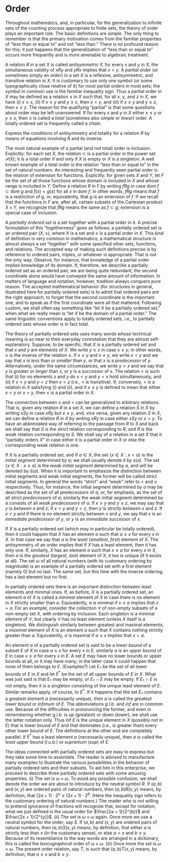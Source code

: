 # Order

Throughout mathematics, and, in particular, for the generalization to infinite sets of the counting process appropriate to finite sets, the theory of order plays an important role. The basic definitions are simple. The only thing to remember is that the primary motivation comes from the familiar properties of "less than or equal to" and not "less than." There is no profound reason for this; it just happens that the generalization of "less than or equal to" occurs more frequently and is more amenable to algebraic treatment. 

A relation $R$ in a set $X$ is called *antisymmetric*`\index{antisymmetric}`{=latex} if, for every $x$ and $y$ in $X$, the simultaneous validity of $xRy$ and $yRx$ implies that $x = y$. A *partial order*`\index{partial order}`{=latex} (or sometimes simply an *order*`\index{order}`{=latex}) in a set $X$ is a reflexive, antisymmetric, and transitive relation in $X$. It is customary to use only one symbol (or some typographically close relative of it) for most partial orders in most sets; the symbol in common use is the familiar inequality sign. Thus a partial order in $X$ may be defined as a relation $\le$ in $X$ such that, for all $x$, $y$, and $z$ in $X$, we have (i) $x \le x$, (ii) if $x \le y$ and $y \le x$, then $x = y$, and (iii) if $x \le y$ and $y \le z$, then $x \le z$. The reason for the qualifying "partial" is that some questions about order may be left unanswered. If for every $x$ and $y$ in $X$ either $x \le y$ or $y \le x$, then $\le$ is called a *total*`\index{total}`{=latex} (sometimes also *simple*`\index{simple}`{=latex} or *linear*`\index{linear}`{=latex}) order. A totally ordered set is frequently called a *chain*`\index{chain}`{=latex}. 

::: {#exr-14-1}

Express the conditions of antisymmetry and totality for a relation $R$ by means of equations involving $R$ and its inverse.

:::

The most natural example of a partial (and not total) order is inclusion. Explicitly: for each set $X$, the relation $\subset$ is a partial order in the power set $\mathcal{P}(X)$; it is a total order if and only if $X$ is empty or $X$ is a singleton. A well known example of a total order is the relation "less than or equal to" in the set of natural numbers. An interesting and frequently seen partial order is the relation of extension for functions. Explicitly: for given sets $X$ and $Y$, let $F$ be the set of all those functions whose domain is included in $X$ and whose range is included in $Y$. Define a relation $R$ in $F$ by writing $fRg$ in case $\text{dom }f \subset \text{dom }g$ and $f(x) = g(x)$ for all $x$ in $\text{dom }f$; in other words, $fRg$ means that $f$ is a restriction of $g$, or, equivalently, that $g$ is an extension of $f$. If we recall that the functions in $F$ are, after all, certain subsets of the Cartesian product $X \times Y$, we recognize that $fRg$ means the same as $f \subset g$; extension is a special case of inclusion.

A *partially ordered set*`\index{partially ordered set}`{=latex} is a set together with a partial order in it. A precise formulation of this "togetherness" goes as follows: a partially ordered set is an ordered pair $(X, \le )$, where $X$ is a set and $\le$ is a partial order in $X$. This kind of definition is very common in mathematics; a mathematical structure is almost always a set "together" with some specified other sets, functions, and relations. The accepted way of making such definitions precise is by reference to ordered pairs, triples, or whatever is appropriate. That is not the only way. Observe, for instance, that knowledge of a partial order implies knowledge of its domain. If, therefore, we describe a partially ordered set as an ordered pair, we are being quite redundant; the second coordinate alone would have conveyed the same amount of information. In matters of language and notation, however, tradition always conquers pure reason. The accepted mathematical behavior (for structures in general, illustrated here for partially ordered sets) is to admit that ordered pairs are the right approach, to forget that the second coordinate is the important one, and to speak as if the first coordinate were all that mattered. Following custom, we shall often say something like "let $X$ be a partially ordered set," when what we really mean is "let $X$ be the domain of a partial order." The same linguistic conventions apply to totally ordered sets, i.e., to partially ordered sets whose order is in fact total. 

The theory of partially ordered sets uses many words whose technical meaning is so near to their everyday connotation that they are almost self-explanatory. Suppose, to be specific, that $X$ is a partially ordered set and that $x$ and $y$ are elements of $X$. We write $y \ge x$ in case $x \le y$; in other words, $\ge$ is the inverse of the relation $\le$. If $x \le y$ and $x \neq y$, we write $x < y$ and we say that $x$ is *less*`\index{less}`{=latex} than or *smaller*`\index{smaller}`{=latex} than $y$, or that $x$ is a *predecessor*`\index{predecessor}`{=latex} of $y$. Alternatively, under the same circumstances, we write $y > x$ and we say that $y$ is *greater*`\index{greater}`{=latex} or *larger*`\index{larger}`{=latex} than $x$, or $y$ is a *successor*`\index{successor}`{=latex} of $x$. The relation $<$ is such that (i) for no elements $x$ and $y$ do $x < y$ and $y < x$ hold simultaneously, and (ii) if $x < y$ and $y < z$ then $x < z$ (i.e., $<$ is transitive). If, conversely, $<$ is a relation in $X$ satisfying (i) and (ii), and if $x \le y$ is defined to mean that either $x < y$ or $x = y$, then $\le$ is a partial order in $X$. 

The connection between $\le$ and $<$ can be generalized to arbitrary relations. That is, given any relation $R$ in a set $X$, we can define a relation $S$ in $X$ by writing $xSy$ in case $xRy$ but $x \neq y$, and, vice versa, given any relation $S$ in $X$, we can define a relation $R$ in $X$ by writing $xRy$ in case either $xSy$ or $x = y$. To have an abbreviated way of referring to the passage from $R$ to $S$ and back we shall say that $S$ is the *strict*`\index{strict}`{=latex} relation corresponding to $R$, and $R$ is the *weak*`\index{weak}`{=latex} relation corresponding to $S$. We shall say of a relation in a set $X$ that it "partially orders $X$" in case either it is a partial order in $X$ or else the corresponding weak relation is one.

If $X$ is a partially ordered set, and if $a \in X$, the set $\{ x \in X:x < a \}$ is the *initial segment*`\index{initial segment}`{=latex} determined by $a$; we shall usually denote it by $s(a)$. The set $\{ x \in X: x \le a \}$ is the *weak initial segment* determined by $a$, and will be denoted by $\bar{s}(a)$. When it is important to emphasize the distinction between initial segments and weak initial segments, the former will be called *strict* initial segments. In general the words "strict" and "weak" refer to $<$ and $\le$ respectively. Thus, for instance, the initial segment determined by $a$ may be described as the set of all predecessors of $a$, or, for emphasis, as the set of all *strict predecessors* of $a$; similarly the weak initial segment determined by $a$ consists of all *weak predecessors* of $a$. If $x \le y$ and $y \le z$, we may say that $y$ is *between*`\index{between}`{=latex} $x$ and $z$; if $x < y$ and $y < z$, then $y$ is *strictly between* $x$ and $z$. If $x < y$ and if there is no element strictly between $x$ and $y$, we say that $x$ is an *immediate predecessor* of $y$, or $y$ is an *immediate successor* of $x$. 

If $X$ is a partially ordered set (which may in particular be totally ordered), then it could happen that $X$ has an element $a$ such that $a \le x$ for every $x$ in $X$. In that case we say that $a$ is the *least*`\index{least}`{=latex} (*smallest, first*`\index{smallest}\index{first}`{=latex}) element of $X$. The antisymmetry of an order implies that if $X$ has a least element, then it has only one. If, similarly, $X$ has an element $a$ such that $x \le a$ for every $x$ in $X$, then $a$ is the *greatest*`\index{greatest}`{=latex} (*largest, last*`\index{largest}\index{last}`{=latex}) element of $X$; it too is unique (if it exists at all). The set $\omega$ of all natural numbers (with its customary ordering by magnitude) is an example of a partially ordered set with a first element (namely $0$) but no last. The same set, but this time with the inverse ordering, has a last element but no first. 

In partially ordered sets there is an important distinction between least elements and minimal ones. If, as before, $X$ is a partially ordered set, an element $a$ of $X$ is called a *minimal*`\index{minimal}`{=latex} element of $X$ in case there is no element in $X$ strictly smaller than $a$. Equivalently, $a$ is minimal if $x \le a$ implies that $x = a$. For an example, consider the collection $\mathcal{C}$ of non-empty subsets of a non-empty set $X$, with ordering by inclusion. Each singleton is a minimal element of $\mathcal{C}$, but clearly $\mathcal{C}$ has no least element (unless $X$ itself is a singleton). We distinguish similarly between greatest and maximal elements; a *maximal*`\index{maximal}`{=latex} element of $X$ is an element $a$ such that $X$ contains nothing strictly greater than $a$. Equivalently, $a$ is maximal if $a \le x$ implies that $x = a$.
 
An element $a$ of a partially ordered set is said to be a *lower bound*`\index{lower bound}`{=latex} of a subset $E$ of $X$ in case $a \le x$ for every $x$ in $E$; similarly $a$ is an *upper bound*`\index{upper bound}`{=latex} of $E$ in case $x \le a$ for every $x$ in $E$. A set $E$ may have no lower bounds or upper bounds at all, or it may have many; in the latter case it could happen that none of them belongs to $E$. (Examples?) Let $E_{*}$ be the set of all lower bounds of $E$ in $X$ and let $E^{*}$ be the set of all upper bounds of $E$ in $X$. What was just said is that $E_{*}$ may be empty, or $E_{*} \cap E$ may be empty. If $E_{*} \cap E$ is not empty, then it is a singleton consisting of the unique least element of $E$. Similar remarks apply, of course, to $E^{*}$. If it happens that the set $E_{*}$ contains a greatest element $a$ (necessarily unique), then $a$ is called the *greatest lower bound*`\index{greatest lower bound}`{=latex} or *infimum*`\index{infimum}`{=latex} of $E$. The abbreviations *g.l.b.* and *inf* are in common use. Because of the difficulties in pronouncing the former, and even in remembering whether g.l.b. is up (greatest) or down (lower), we shall use the latter notation only. Thus inf $E$ is the unique element in $X$ (possibly not in $E$) that is lower bound of $E$ and that dominates (i.e., is greater than) every other lower bound of $E$. The definitions at the other end are completely parallel. If $E^{*}$ has a least element $a$ (necessarily unique), then $a$ is called the *least upper bound*`\index{least upper bound}`{=latex} (*l.u.b.*) or *supremum*`\index{supremum}`{=latex} (*sup*) of $E$. 

The ideas connected with partially ordered sets are easy to express but they take some time to assimilate. The reader is advised to manufacture many examples to illustrate the various possibilities in the behavior of partially ordered sets and their subsets. To aid him in this enterprise, we proceed to describe three partially ordered sets with some amusing properties. (i) The set is $\omega \times \omega$. To avoid any possible confusion, we shall denote the order we are about to introduce by the neutral symbol $R$. If $(a,b)$ and $(x,y)$ are ordered pairs of natural numbers, then $(a,b)R(x,y)$ means, by definition, that $(2a + 1) \cdot 2^{y} \le (2x + 1) \cdot 2^{b}$. (Here the inequality sign refers to the customary ordering of natural numbers.) The reader who is not willing to pretend ignorance of fractions will recognize that, except for notation, what we just defined is the usual order for $\frac{2a + 1}{2^{b}}$ and $\frac{2x + 1}{2^{y}}$. (ii) The set is $\omega \times \omega$ again. Once more we use a neutral symbol for the order; say $S$. If $(a,b)$ and $(x,y)$ are ordered pairs of natural numbers, then $(a,b)S(x,y)$ means, by definition, that either $a$ is strictly less than $x$ (in the customary sense), or else $a = x$ and $b \le y$. Because of its resemblance to the way words are arranged in a dictionary, this is called the *lexicographical* order`\index{lexicographical order}`{=latex} of $\omega \times \omega$. (iii) Once more the set is $\omega \times \omega$. The present order relation, say $T$, is such that $(a,b)T(x,y)$ means, by definition, that $a \le x$ and $b \le y$.